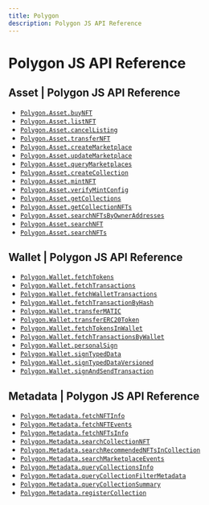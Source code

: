 ```yaml
---
title: Polygon
description: Polygon JS API Reference
---
```


# Polygon JS API Reference

## Asset | Polygon JS API Reference

- [`Polygon.Asset.buyNFT`](/api-reference/js/Polygon/Asset/buyNFT)
- [`Polygon.Asset.listNFT`](/api-reference/js/Polygon/Asset/listNFT)
- [`Polygon.Asset.cancelListing`](/api-reference/js/Polygon/Asset/cancelListing)
- [`Polygon.Asset.transferNFT`](/api-reference/js/Polygon/Asset/transferNFT)
- [`Polygon.Asset.createMarketplace`](/api-reference/js/Polygon/Asset/createMarketplace)
- [`Polygon.Asset.updateMarketplace`](/api-reference/js/Polygon/Asset/updateMarketplace)
- [`Polygon.Asset.queryMarketplaces`](/api-reference/js/Polygon/Asset/queryMarketplaces)
- [`Polygon.Asset.createCollection`](/api-reference/js/Polygon/Asset/createCollection)
- [`Polygon.Asset.mintNFT`](/api-reference/js/Polygon/Asset/mintNFT)
- [`Polygon.Asset.verifyMintConfig`](/api-reference/js/Polygon/Asset/verifyMintConfig)
- [`Polygon.Asset.getCollections`](/api-reference/js/Polygon/Asset/getCollections)
- [`Polygon.Asset.getCollectionNFTs`](/api-reference/js/Polygon/Asset/getCollectionNFTs)
- [`Polygon.Asset.searchNFTsByOwnerAddresses`](/api-reference/js/Polygon/Asset/searchNFTsByOwnerAddresses)
- [`Polygon.Asset.searchNFT`](/api-reference/js/Polygon/Asset/searchNFT)
- [`Polygon.Asset.searchNFTs`](/api-reference/js/Polygon/Asset/searchNFTs)

## Wallet | Polygon JS API Reference

- [`Polygon.Wallet.fetchTokens`](/api-reference/js/Polygon/Wallet/fetchTokens)
- [`Polygon.Wallet.fetchTransactions`](/api-reference/js/Polygon/Wallet/fetchTransactions)
- [`Polygon.Wallet.fetchWalletTransactions`](/api-reference/js/Polygon/Wallet/fetchWalletTransactions)
- [`Polygon.Wallet.fetchTransactionByHash`](/api-reference/js/Polygon/Wallet/fetchTransactionByHash)
- [`Polygon.Wallet.transferMATIC`](/api-reference/js/Polygon/Wallet/transferMATIC)
- [`Polygon.Wallet.transferERC20Token`](/api-reference/js/Polygon/Wallet/transferERC20Token)
- [`Polygon.Wallet.fetchTokensInWallet`](/api-reference/js/Polygon/Wallet/fetchTokensInWallet)
- [`Polygon.Wallet.fetchTransactionsByWallet`](/api-reference/js/Polygon/Wallet/fetchTransactionsByWallet)
- [`Polygon.Wallet.personalSign`](/api-reference/js/Polygon/Wallet/personalSign)
- [`Polygon.Wallet.signTypedData`](/api-reference/js/Polygon/Wallet/signTypedData)
- [`Polygon.Wallet.signTypedDataVersioned`](/api-reference/js/Polygon/Wallet/signTypedDataVersioned)
- [`Polygon.Wallet.signAndSendTransaction`](/api-reference/js/Polygon/Wallet/signAndSendTransaction)

## Metadata | Polygon JS API Reference

- [`Polygon.Metadata.fetchNFTInfo`](/api-reference/js/Polygon/Metadata/fetchNFTInfo)
- [`Polygon.Metadata.fetchNFTEvents`](/api-reference/js/Polygon/Metadata/fetchNFTEvents)
- [`Polygon.Metadata.fetchNFTsInfo`](/api-reference/js/Polygon/Metadata/fetchNFTsInfo)
- [`Polygon.Metadata.searchCollectionNFT`](/api-reference/js/Polygon/Metadata/searchCollectionNFT)
- [`Polygon.Metadata.searchRecommendedNFTsInCollection`](/api-reference/js/Polygon/Metadata/searchRecommendedNFTsInCollection)
- [`Polygon.Metadata.searchMarketplaceEvents`](/api-reference/js/Polygon/Metadata/searchMarketplaceEvents)
- [`Polygon.Metadata.queryCollectionsInfo`](/api-reference/js/Polygon/Metadata/queryCollectionsInfo)
- [`Polygon.Metadata.queryCollectionFilterMetadata`](/api-reference/js/Polygon/Metadata/queryCollectionFilterMetadata)
- [`Polygon.Metadata.queryCollectionSummary`](/api-reference/js/Polygon/Metadata/queryCollectionSummary)
- [`Polygon.Metadata.registerCollection`](/api-reference/js/Polygon/Metadata/registerCollection)
